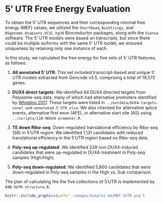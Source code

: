# 5' UTR Free Energy Evaluation  {#adjMEF}

To obtain the 5' UTR sequences and their corresponding minimal free energy (MEF) values, we utilized the `ShortRead`, `BioStrings`, and `BSgenome.Hsapiens.UCSC.hg38` Bioconductor packages, along with the `Vienna` software. The 5' UTR models were based on transcripts, but since there could be multiple isoforms with the same 5' UTR model, we ensured uniqueness by retaining only one instance of each.


In this study, we calculated the free energy for five sets of 5' UTR features, as follows:

1. __All annotated 5' UTR__: This set included transcript-based and unique 5' UTR models extracted from Gencode v3.5, comprising a total of 19,570 genes.
2. __DUX4 direct targets__: We identified 84 DUX4 directed targets from Polysome-seq data, many of which had alternative promoters identified by [Whiddon 2017]((https://www.nature.com/articles/ng.3846)). These targets were listed in `../extdata/DUX4-targets-novel-and-annotated-5'UTR.xlsx`. We also checked for alternative splice events, alternative first exon (AFE), or alternative start site (AS) using `../scripts/110-HDUX4-promoter.R`.
3. __TE down Ribo-seq__: Down-regulated translational efficiency by Ribo-seq (S6) in 5'UTR region: We identified 1,131 candidates with reduced translational efficiency in the 5'UTR region based on Ribo-seq data.

4. __Poly-seq up-regulated__: We identified 239 non-DUX4-induced candidates that were up-regulated in DUX4-treatment in Poly-seq samples (High/High).

5. __Poly-seq down-regulated__: We identified 5,800 candidates that were down-regulated in Poly-seq samples in the High vs. Sub comparison.


The plan of calculating the  the five collections of 5'UTR is implemented by `09B-5UTR-structure.R`. 


```r
knitr::include_graphics(path="./images/boxplot-AdjMEF-5UTR.png")
```

